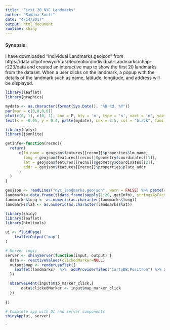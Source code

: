```yaml
---
title: "First 20 NYC Landmarks"
author: "Ramana Sonti"
date: "4/14/2017"
output: html_document
runtime: shiny
---
```



#### Synopsis:
I have downloaded "Individual Landmarks.geojson" from 
https://data.cityofnewyork.us/Recreation/Individual-Landmarks/ch5p-r223/data and created an interactive map to show the first 20 landmarks from the dataset. When a user clicks on the landmark, a popup with the details of the landmark such as name, latitude, longitude, and address will be displayed. 


```r
library(leaflet)
library(graphics)

mydate <- as.character(format(Sys.Date(), "%B %d, %Y"))
par(mar = c(0,0,0,0))
plot(c(0, 1), c(0, 1), ann = F, bty = 'n', type = 'n', xaxt = 'n', yaxt = 'n')
text(x = -0.05, y = 0.4, paste(mydate), cex = 2.5, col = "black", family="serif", font=2, adj=0)
```

```r
library(dplyr)
library(jsonlite)

getInfo<-function(recno){
  return(
      c(lm_name = geojson$features[[recno]]$properties$lm_name, 
        long = geojson$features[[recno]]$geometry$coordinates[[1]],
        lat = geojson$features[[recno]]$geometry$coordinates[[2]],
        addr = geojson$features[[recno]]$properties$pluto_addr
      )
  )
}

geojson <- readLines("nyc_landmarks.geojson", warn = FALSE) %>% paste(collapse = "\n") %>% fromJSON(simplifyVector = FALSE)  
landmarks<-data.frame(t(data.frame(sapply(1:20, getInfo), stringsAsFactors=FALSE)))
landmarks$long <- as.numeric(as.character(landmarks$long))
landmarks$lat <- as.numeric(as.character(landmarks$lat))

```

```r
library(shiny)
library(leaflet)
library(htmltools)

ui <- fluidPage(
    leafletOutput("map")
)

# Server logic
server <- shinyServer(function(input, output) {
  data <- reactiveValues(clickedMarker=NULL)
  output$map <- renderLeaflet({
    leaflet(landmarks)  %>%  addProviderTiles("CartoDB.Positron") %>% addMarkers(~long, ~lat, popup = paste(landmarks$lm_name, ": Lat:", landmarks$lat, " Lng:", landmarks$long, " Addr: ", landmarks$addr))
  })

  observeEvent(input$map_marker_click,{
       data$clickedMarker <- input$map_marker_click
  })
  
})    

# Complete app with UI and server components
shinyApp(ui, server)
```

`
